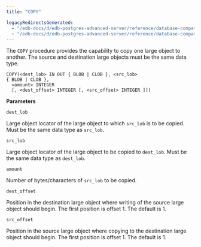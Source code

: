 ```yaml
---
title: "COPY"

legacyRedirectsGenerated:
  - "/edb-docs/d/edb-postgres-advanced-server/reference/database-compatibility-for-oracle-developers-built-in-package-guide/13/copy.html"
  - "/edb-docs/d/edb-postgres-advanced-server/reference/database-compatibility-for-oracle-developers-built-in-package-guide/latest/copy.html"
---
```


The `COPY` procedure provides the capability to copy one large object to another. The source and destination large objects must be the same data type.

```text
COPY(<dest_lob> IN OUT { BLOB | CLOB }, <src_lob>
{ BLOB | CLOB },
  <amount> INTEGER
  [, <dest_offset> INTEGER [, <src_offset> INTEGER ]])
```

**Parameters**

`dest_lob`

 Large object locator of the large object to which `src_lob` is to be copied. Must be the same data type as `src_lob`.

`src_lob`

 Large object locator of the large object to be copied to `dest_lob`. Must be the same data type as `dest_lob`.

`amount`

 Number of bytes/characters of `src_lob` to be copied.

`dest_offset`

 Position in the destination large object where writing of the source large object should begin. The first position is offset 1. The default is 1.

`src_offset`

 Position in the source large object where copying to the destination large object should begin. The first position is offset 1. The default is 1.

